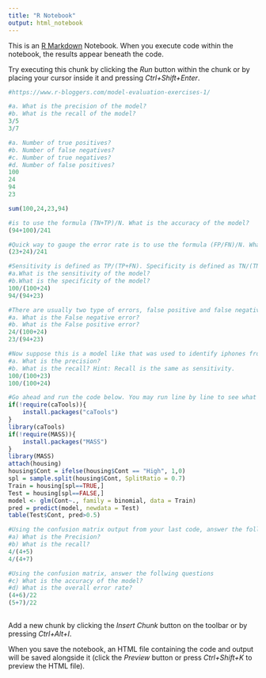 ```yaml
---
title: "R Notebook"
output: html_notebook
---
```


This is an [R Markdown](http://rmarkdown.rstudio.com) Notebook. When you execute code within the notebook, the results appear beneath the code. 

Try executing this chunk by clicking the *Run* button within the chunk or by placing your cursor inside it and pressing *Ctrl+Shift+Enter*. 

```r
#https://www.r-bloggers.com/model-evaluation-exercises-1/

#a. What is the precision of the model?
#b. What is the recall of the model?
3/5
3/7

#a. Number of true positives?
#b. Number of false negatives?
#c. Number of true negatives?
#d. Number of false positives?
100
24
94
23

sum(100,24,23,94)

#is to use the formula (TN+TP)/N. What is the accuracy of the model?
(94+100)/241

#Quick way to gauge the error rate is to use the formula (FP/FN)/N. What is the overall error rate?
(23+24)/241

#Sensitivity is defined as TP/(TP+FN). Specificity is defined as TN/(TN+FP). Using that information, answer the following questions
#a.What is the sensitivity of the model?
#b.What is the specificity of the model?
100/(100+24)
94/(94+23)

#There are usually two type of errors, false positive and false negative. False negative error rate is defined as FN/(TP+FN). False positive error rate is defined as FP/(TN+FP). Now answer the following questions:
#a. What is the False negative error?
#b. What is the False positive error?
24/(100+24)
23/(94+23)

#Now suppose this is a model like that was used to identify iphones from androids in a video(Q1).
#a. What is the precision?
#b. What is the recall? Hint: Recall is the same as sensitivity.
100/(100+23)
100/(100+24)

#Go ahead and run the code below. You may run line by line to see what is happening. In brief, we are loading the housing data, changing the Cont variable to binary class, splitting the data into Train and Test set, Building a model, predicting and comparing actual Cont value in the Test set with predicted value in pred.
if(!require(caTools)){
    install.packages("caTools")
}
library(caTools)
if(!require(MASS)){
    install.packages("MASS")
}
library(MASS)
attach(housing)
housing$Cont = ifelse(housing$Cont == "High", 1,0)
spl = sample.split(housing$Cont, SplitRatio = 0.7)
Train = housing[spl==TRUE,]
Test = housing[spl==FALSE,]
model <- glm(Cont~., family = binomial, data = Train)
pred = predict(model, newdata = Test)
table(Test$Cont, pred>0.5)

#Using the confusion matrix output from your last code, answer the following questions.
#a) What is the Precision?
#b) What is the recall?
4/(4+5)
4/(4+7)

#Using the confusion matrix, answer the follwing questions
#c) What is the accuracy of the model?
#d) What is the overall error rate?    
(4+6)/22
(5+7)/22
    
```

Add a new chunk by clicking the *Insert Chunk* button on the toolbar or by pressing *Ctrl+Alt+I*.

When you save the notebook, an HTML file containing the code and output will be saved alongside it (click the *Preview* button or press *Ctrl+Shift+K* to preview the HTML file).

